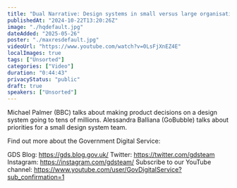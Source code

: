 ```yaml
---
title: "Dual Narrative: Design systems in small versus large organisations"
publishedAt: "2024-10-22T13:20:26Z"
image: "./hqdefault.jpg"
dateAdded: "2025-05-26"
poster: "./maxresdefault.jpg"
videoUrl: "https://www.youtube.com/watch?v=0LsFjXnEZ4E"
localImages: true
tags: ["Unsorted"]
categories: ["Video"]
duration: "0:44:43"
privacyStatus: "public"
draft: true
speakers: ["Unsorted"]
---
```

Michael Palmer (BBC) talks about making product decisions on a design system going to tens of millions. Alessandra Balliana (GoBubble) talks about priorities for a small design system team.

Find out more about the Government Digital Service:

GDS Blog: https://gds.blog.gov.uk/
Twitter: https://twitter.com/gdsteam 
Instagram: https://instagram.com/gdsteam/ 
Subscribe to our YouTube channel: 
https://www.youtube.com/user/GovDigitalService?sub_confirmation=1

